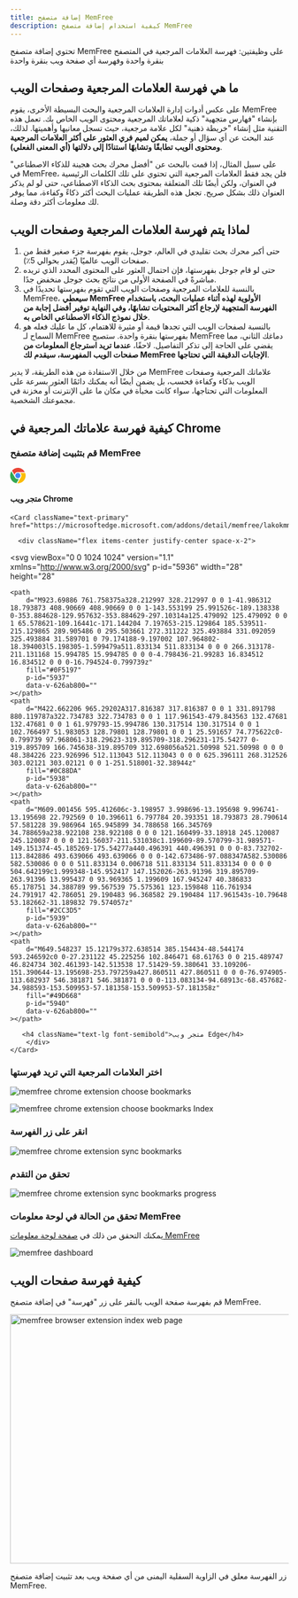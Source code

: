 ```yaml
---
title: إضافة متصفح MemFree
description: كيفية استخدام إضافة متصفح MemFree
---
```


تحتوي إضافة متصفح MemFree على وظيفتين: فهرسة العلامات المرجعية في المتصفح بنقرة واحدة وفهرسة أي صفحة ويب بنقرة واحدة

## ما هي فهرسة العلامات المرجعية وصفحات الويب

على عكس أدوات إدارة العلامات المرجعية والبحث البسيطة الأخرى، يقوم MemFree بإنشاء "فهارس متجهية" ذكية لعلاماتك المرجعية ومحتوى الويب الخاص بك. تعمل هذه التقنية مثل إنشاء "خريطة ذهنية" لكل علامة مرجعية، حيث تسجل معانيها وأهميتها. لذلك، عند البحث عن أي سؤال أو جملة، **يمكن لميم فري العثور على أكثر العلامات المرجعية ومحتوى الويب تطابقًا وتشابهًا استنادًا إلى دلالتها (أي المعنى الفعلي)**.

على سبيل المثال، إذا قمت بالبحث عن "أفضل محرك بحث هجينة للذكاء الاصطناعي" في MemFree، فلن يجد فقط العلامات المرجعية التي تحتوي على تلك الكلمات الرئيسية في العنوان، ولكن أيضًا تلك المتعلقة بمحتوى بحث الذكاء الاصطناعي، حتى لو لم يذكر العنوان ذلك بشكل صريح. تجعل هذه الطريقة عمليات البحث أكثر ذكاءً وكفاءة، مما يوفر لك معلومات أكثر دقة وصلة.

## لماذا يتم فهرسة العلامات المرجعية وصفحات الويب

1. حتى أكبر محرك بحث تقليدي في العالم، جوجل، يقوم بفهرسة جزء صغير فقط من صفحات الويب عالميًا (يُقدر بحوالي 5٪).
2. حتى لو قام جوجل بفهرستها، فإن احتمال العثور على المحتوى المحدد الذي تريده مباشرةً في الصفحة الأولى من نتائج بحث جوجل منخفض جدًا.
3. بالنسبة للعلامات المرجعية وصفحات الويب التي تقوم بفهرستها تحديدًا في MemFree، **سيعطي MemFree الأولوية لهذه أثناء عمليات البحث، باستخدام الفهرسة المتجهية لإرجاع أكثر المحتويات تشابهًا، وفي النهاية توفير أفضل إجابة من خلال نموذج الذكاء الاصطناعي الخاص به**.
4. بالنسبة لصفحات الويب التي تجدها قيمة أو مثيرة للاهتمام، كل ما عليك فعله هو السماح لـ MemFree بفهرستها بنقرة واحدة. ستصبح MemFree دماغك الثاني، مما يقضي على الحاجة إلى تذكر التفاصيل. لاحقًا، **عندما تريد استرجاع المعلومات من صفحات الويب المفهرسة، سيقدم لك MemFree الإجابات الدقيقة التي تحتاجها**.

من خلال الاستفادة من هذه الطريقة، لا يدير MemFree علاماتك المرجعية وصفحات الويب بذكاء وكفاءة فحسب، بل يضمن أيضًا أنه يمكنك دائمًا العثور بسرعة على المعلومات التي تحتاجها، سواء كانت مخبأة في مكان ما على الإنترنت أو مخزنة في مجموعتك الشخصية.

## كيفية فهرسة علاماتك المرجعية في Chrome

<Steps>

### قم بتثبيت إضافة متصفح MemFree

<div className="grid grid-cols-2 gap-4">
    <Card className="text-primary" href="https://chromewebstore.google.com/detail/memfree/dndjodcanbhkomcgihbhcejogiimdmpk">
        <div className="flex items-center justify-center space-x-2">
            <svg viewBox="0 0 1024 1024" version="1.1" xmlns="http://www.w3.org/2000/svg" p-id="3937" width="28" height="28">
                <path d="M123.648 178.346667C361.642667-98.602667 802.986667-43.946667 967.936 279.68h-396.501333c-71.424 0-117.546667-1.621333-167.509334 24.661333-58.709333 30.933333-102.997333 88.234667-118.485333 155.52L123.648 178.389333z" fill="#EA4335" p-id="3938" data-v-626ab800=""></path>
                <path d="M341.674667 512c0 93.866667 76.330667 170.24 170.154666 170.24 93.866667 0 170.154667-76.373333 170.154667-170.24s-76.330667-170.24-170.154667-170.24c-93.866667 0-170.154667 76.373333-170.154666 170.24z" fill="#4285F4" p-id="3939" data-v-626ab800=""></path>
                <path d="M577.877333 734.848c-95.530667 28.373333-207.274667-3.114667-268.501333-108.8-46.762667-80.64-170.24-295.765333-226.346667-393.557333-196.565333 301.226667-27.136 711.808 329.685334 781.866666l165.12-279.509333z" fill="#34A853" p-id="3940" data-v-626ab800=""></path>
                <path d="M669.866667 341.76a233.130667 233.130667 0 0 1 43.008 286.634667c-40.576 69.973333-170.154667 288.682667-232.96 394.581333 367.658667 22.656 635.733333-337.664 514.645333-681.258667H669.866667z" fill="#FBBC05" p-id="3941" data-v-626ab800=""></path>
            </svg>
            <h4 className="text-lg font-semibold">متجر ويب Chrome</h4>
        </div>
    </Card>

    <Card className="text-primary" href="https://microsoftedge.microsoft.com/addons/detail/memfree/lakokmmabgokjgnjfobhommkjpppihco">

      <div className="flex items-center justify-center space-x-2">

<svg
    viewBox="0 0 1024 1024"
    version="1.1"
    xmlns="http://www.w3.org/2000/svg"
    p-id="5936"
    width="28"
    height="28"
>
    <path
        d="M923.69886 761.758375a328.212997 328.212997 0 0 1-41.986312 18.793873 408.90669 408.90669 0 0 1-143.553199 25.991526c-189.138338 0-353.884628-129.957632-353.884629-297.10314a125.479092 125.479092 0 0 1 65.578621-109.16441c-171.144204 7.197653-215.129864 185.539511-215.129865 289.905486 0 295.503661 272.311222 325.493884 331.092059 325.493884 31.589701 0 79.174188-9.197002 107.964802-18.394003l5.198305-1.599479a511.833134 511.833134 0 0 0 266.313178-211.131168 15.994785 15.994785 0 0 0-4.798436-21.99283 16.834512 16.834512 0 0 0-16.794524-0.799739z"
        fill="#0F5197"
        p-id="5937"
        data-v-626ab800=""
    ></path>
    <path
        d="M422.662206 965.29202A317.816387 317.816387 0 0 1 331.891798 880.119787a322.734783 322.734783 0 0 1 117.961543-479.843563 132.47681 132.47681 0 0 1 61.979793-15.994786 130.317514 130.317514 0 0 1 102.766497 51.983053 128.79801 128.79801 0 0 1 25.591657 74.775622c0-0.799739 97.968061-318.29623-319.895709-318.296231-175.54277 0-319.895709 166.745638-319.895709 312.698056a521.50998 521.50998 0 0 0 48.384226 223.926996 512.113043 512.113043 0 0 0 625.396111 268.312526 303.02121 303.02121 0 0 1-251.518001-32.38944z"
        fill="#0C88DA"
        p-id="5938"
        data-v-626ab800=""
    ></path>
    <path
        d="M609.001456 595.412606c-3.198957 3.998696-13.195698 9.996741-13.195698 22.792569 0 10.396611 6.797784 20.393351 18.793873 28.790614 57.581228 39.986964 165.945899 34.788658 166.345769 34.788659a238.922108 238.922108 0 0 0 121.160499-33.18918 245.120087 245.120087 0 0 0 121.56037-211.531038c1.199609-89.570799-31.989571-149.151374-45.185269-175.54277a440.496391 440.496391 0 0 0-83.732702-113.842886 493.639066 493.639066 0 0 0-142.673486-97.088347A582.530086 582.530086 0 0 0 511.833134 0.006718 511.833134 511.833134 0 0 0 0 504.642199c1.999348-145.952417 147.152026-263.91396 319.895709-263.91396 13.995437 0 93.969365 1.199609 167.945247 40.386833 65.178751 34.388789 99.567539 75.575361 123.159848 116.761934 24.791917 42.786051 29.190483 96.368582 29.190484 117.961543s-10.79648 53.182662-31.189832 79.574057z"
        fill="#2CC3D5"
        p-id="5939"
        data-v-626ab800=""
    ></path>
    <path
        d="M649.548237 15.12179s372.638514 385.154434-48.544174 593.246592c0 0-27.231122 45.225256 102.846471 68.61763 0 0 215.489747 46.824734 302.461393-142.513538 17.51429-59.380641 33.109206-151.390644-13.195698-253.797259a427.860511 427.860511 0 0 0-76.974905-113.682937 546.381871 546.381871 0 0 0-113.083134-94.68913c-68.457682-34.988593-153.509953-57.181358-153.509953-57.181358z"
        fill="#49D668"
        p-id="5940"
        data-v-626ab800=""
    ></path>
</svg>

       <h4 className="text-lg font-semibold">متجر ويب Edge</h4>
        </div>
    </Card>

</div>

### اختر العلامات المرجعية التي تريد فهرستها

<img
    className="mt-4 overflow-hidden rounded-lg border"
    src="/images/doc/extension-2.png"
    alt="memfree chrome extension choose bookmarks"
/>

<img
    className="my-4 overflow-hidden rounded-lg border"
    src="/images/doc/extension-3.png"
    alt="memfree chrome extension choose bookmarks Index"
/>

### انقر على زر الفهرسة

<img
    className="my-4 overflow-hidden rounded-lg border"
    src="/images/doc/extension-bookmarks.webp"
    alt="memfree chrome extension sync bookmarks"
/>

### تحقق من التقدم

<img
    className="my-4 overflow-hidden rounded-lg border"
    src="/images/doc/extension-5.png"
    alt="memfree chrome extension sync bookmarks progress"
/>

### تحقق من الحالة في لوحة معلومات MemFree

يمكنك التحقق من ذلك في [صفحة لوحة معلومات MemFree](https://www.memfree.me/dashboard)

<img
    className="my-4 overflow-hidden rounded-lg border"
    src="/images/changelog/dashboard.png"
    alt="memfree dashboard"
/>

</Steps>

## كيفية فهرسة صفحات الويب

قم بفهرسة صفحة الويب بالنقر على زر "فهرسة" في إضافة متصفح MemFree.

<Image
    className="mt-4 overflow-hidden rounded-lg border"
    src="/images/changelog/extension-index.webp"
    width="800"
    height="450"
    alt="memfree browser extension index web page"
/>

زر الفهرسة معلق في الزاوية السفلية اليمنى من أي صفحة ويب بعد تثبيت إضافة متصفح MemFree.
